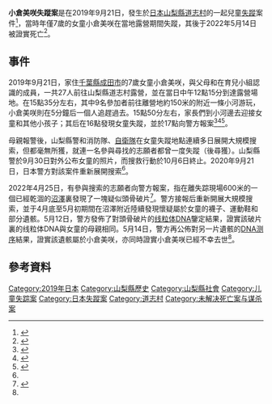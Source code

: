 {{Infobox person
| name  = 小倉美咲
| birth_name = 
| image = Tsubakiso Auto Campjo.png
| image_size =
| Image name=案發現場（山梨縣道志村）的衛星圖片
| caption = 
| other_names =
| birth_date = 2012年5月13日
| birth_place = 
| known_for = 失踪儿童
| nationality = {{JPN}}
| ethnicity =
| home_town = [[日本|日本]][[千葉縣|千葉縣]][[成田市|成田市]]
| parents = 
| residence = 
| disappeared_date = 2019年9月21日
| disappeared_place = 日本[[山梨縣|山梨縣]][[道志村|道志村]]
| death_date = 未知
| death_place = 
| death_cause = 
| body_discovered =[[山梨縣|山梨縣]][[道志村|道志村]]山溝中（尋獲部分遺體）
}}

'''小倉美咲失蹤案'''是在2019年9月21日，發生於[[日本|日本]][[山梨縣|山梨縣]][[道志村|道志村]]的一起兒童[[失蹤|失蹤]]案件<ref>{{Cite web|title=「一日も早く抱きしめたい」 山梨の小倉美咲ちゃん不明から１年で母が語った思い|url=https://www.tokyo-np.co.jp/article/56559|accessdate=2021-01-26|work=[[東京新聞|東京新聞]] TOKYO Web|language=ja|archive-date=2020-10-04|archive-url=https://web.archive.org/web/20201004011007/https://www.tokyo-np.co.jp/article/56559/|dead-url=no}}</ref>，當時年僅7歲的女童小倉美咲在當地露營期間失蹤，其後于2022年5月14日被證實死亡<ref name=found>{{cite news |title=山梨・道志村で発見の骨、不明女児と断定 DNA型鑑定で（毎日新聞） |url=https://news.yahoo.co.jp/articles/5b163b2e16b763a206a0ed097be47927911ca254 |accessdate=2022-05-14 |work=Yahoo!ニュース |language=ja}}</ref>。

==事件==
2019年9月21日，家住[[千葉縣|千葉縣]][[成田市|成田市]]的7歲女童小倉美咲，與父母和在育兒小組認識的成員，一共27人前往山梨縣道志村露營，並在當日中午12點15分到達露營場地。在15點35分左右，其中9名參加者前往離營地約150米的附近一條小河游玩，小倉美咲則在5分鐘后一個人追趕過去。15點50分左右，家長們到小河邊去迎接女童和其他小孩子；其后在16點發現女童失蹤，並於17點向警方報案<ref>{{Cite web|title=不明当日の女児 家族が写真公開 山梨県警の捜索続く|url=https://www.tokyo-np.co.jp/article/19280|accessdate=2021-01-26|work=[[東京新聞|東京新聞]] TOKYO Web|language=ja}}</ref><ref name="ltn">{{Cite web|title=她去了哪裡？日本女童露營失蹤1年 警重啟搜索行動|url=https://news.ltn.com.tw/news/world/breakingnews/3298400|accessdate=2021-01-26|date=2020-09-21|work=[[自由時報|自由時報]]電子報|language=zh-TW|archive-date=2021-01-16|archive-url=https://web.archive.org/web/20210116074011/https://news.ltn.com.tw/news/world/breakingnews/3298400|dead-url=no}}</ref><ref>{{Cite web|title=日本7歲女童失蹤4天 無人機、直升機找人|url=https://news.tvbs.com.tw/world/1205642|accessdate=2021-01-26|work=[[TVBS|TVBS]]|language=zh-tw|archive-date=2021-01-16|archive-url=https://web.archive.org/web/20210116032430/https://news.tvbs.com.tw/world/1205642|dead-url=no}}</ref>。

母親報警後，山梨縣警和消防隊、[[自衛隊|自衛隊]]在女童失蹤地點連續多日展開大規模搜索，但都毫無所獲，就連一名參與尋找的志願者都曾一度失蹤（後尋獲）。山梨縣警於9月30日對外公布女童的照片，而搜救行動於10月6日終止。2020年9月21日，日本警方對該案件重新展開搜索<ref name="ltn" />。

2022年4月25日，有參與搜索的志願者向警方報案，指在離失踪現場600米的一個已經乾涸的[[沼澤|沼澤]]裏發現了一塊疑似頭骨破片<ref>{{cite news |title=山梨 道志村で発見の人骨 不明女児の母親と親族関係に矛盾なし|url=https://www3.nhk.or.jp/news/html/20220512/k10013622941000.html |accessdate=2022-05-14 |work=NHKニュース |language=ja}}</ref>。警方接報后重新開展大規模搜索，並于4月底至5月初期間在沼澤附近陸續發現懷疑屬於女童的襪子、運動鞋和部分遺骸。5月12日，警方發佈了對頭骨破片的[[线粒体DNA|线粒体DNA]]鑒定結果，證實該破片裏的线粒体DNA與女童的母親相同。5月14日，警方再公佈對另一片遺骸的[[DNA测序|DNA测序]]結果，證實該遺骸屬於小倉美咲，亦同時證實小倉美咲已經不幸去世<ref name=found/>。

==參考資料==
{{reflist}}
[[Category:2019年日本|Category:2019年日本]]
[[Category:山梨縣歷史|Category:山梨縣歷史]]
[[Category:山梨縣社會|Category:山梨縣社會]]
[[Category:儿童失踪案|Category:儿童失踪案]]
[[Category:日本失蹤案|Category:日本失蹤案]]
[[Category:道志村|Category:道志村]]
[[Category:未解决死亡案与谋杀案|Category:未解决死亡案与谋杀案]]